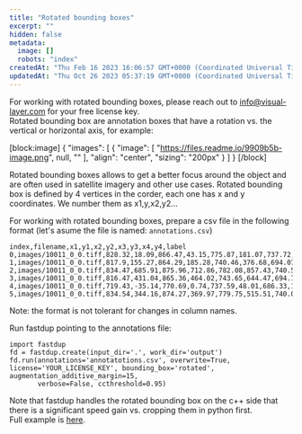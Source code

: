 ```yaml
---
title: "Rotated bounding boxes"
excerpt: ""
hidden: false
metadata: 
  image: []
  robots: "index"
createdAt: "Thu Feb 16 2023 16:06:57 GMT+0000 (Coordinated Universal Time)"
updatedAt: "Thu Oct 26 2023 05:37:19 GMT+0000 (Coordinated Universal Time)"
---
```

For working with rotated bounding boxes, please reach out to [info@visual-layer.com](mailto:info@visual-layer.com) for your free license key.  
Rotated bounding box are annotation boxes that have a rotation vs. the vertical or horizontal axis, for example:

[block:image]
{
  "images": [
    {
      "image": [
        "https://files.readme.io/9909b5b-image.png",
        null,
        ""
      ],
      "align": "center",
      "sizing": "200px"
    }
  ]
}
[/block]


Rotated bounding boxes allows to get a better focus around the object and are often used in satellite imagery and other use cases. Rotated bounding box is defined by 4 vertices in the corder, each one has x and y coordinates. We number them as x1,y,x2,y2...

For working with rotated bounding boxes, prepare a csv file in the following format (let's asume the file is named: `annotations.csv`)

```
index,filename,x1,y1,x2,y2,x3,y3,x4,y4,label
0,images/10011_0_0.tiff,828.32,18.09,866.47,43.15,775.87,181.07,737.72,156.01,pylon
1,images/10011_0_0.tiff,817.9,155.27,864.29,185.28,740.46,376.68,694.07,346.67,pylon
2,images/10011_0_0.tiff,834.47,685.91,875.96,712.86,782.08,857.43,740.59,830.48,pylon
3,images/10011_0_0.tiff,816.47,431.04,865.36,464.02,743.65,644.47,694.76,611.49,pylon
4,images/10011_0_0.tiff,719.43,-35.14,770.69,0.74,737.59,48.01,686.33,12.12,pylon
5,images/10011_0_0.tiff,834.54,344.16,874.27,369.97,779.75,515.51,740.02,489.7,pylon
```

Note: the format is not tolerant for changes in column names.

Run fastdup pointing to the annotations file:

```
import fastdup
fd = fastdup.create(input_dir='.', work_dir='output')
fd.run(annotations='annotatotions.csv', overwrite=True, license='YOUR_LICENSE_KEY', bounding_box='rotated', augmentation_additive_margin=15,
       verbose=False, ccthreshold=0.95)
```

Note that fastdup handles the rotated bounding box on the c++ side that there is a significant speed gain vs. cropping them in python first.  
Full example is [here](https://github.com/visual-layer/fastdup/blob/main/examples/mafat-final.ipynb).
